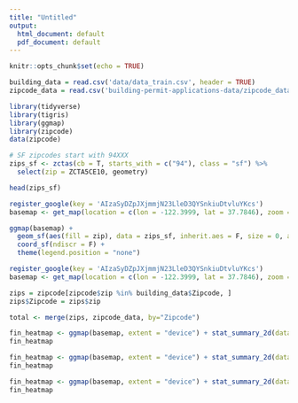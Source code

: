 ```yaml
---
title: "Untitled"
output:
  html_document: default
  pdf_document: default
---
```


```r
knitr::opts_chunk$set(echo = TRUE)
```

```r
building_data = read.csv('data/data_train.csv', header = TRUE)
zipcode_data = read.csv('building-permit-applications-data/zipcode_data_all.csv', header = TRUE)
```

```r
library(tidyverse)
library(tigris)
library(ggmap)
library(zipcode)
data(zipcode)

# SF zipcodes start with 94XXX
zips_sf <- zctas(cb = T, starts_with = c("94"), class = "sf") %>%
  select(zip = ZCTA5CE10, geometry)

head(zips_sf)
```
```r
register_google(key = 'AIzaSyDZpJXjmmjN23LleD3QYSnkiuDtvluYKcs')
basemap <- get_map(location = c(lon = -122.3999, lat = 37.7846), zoom = 9)

ggmap(basemap) +
  geom_sf(aes(fill = zip), data = zips_sf, inherit.aes = F, size = 0, alpha = 0.6) +
  coord_sf(ndiscr = F) +
  theme(legend.position = "none")
```
```r
register_google(key = 'AIzaSyDZpJXjmmjN23LleD3QYSnkiuDtvluYKcs')
basemap <- get_map(location = c(lon = -122.3999, lat = 37.7846), zoom = 12)

zips = zipcode[zipcode$zip %in% building_data$Zipcode, ]
zips$Zipcode = zips$zip

total <- merge(zips, zipcode_data, by="Zipcode")

fin_heatmap <- ggmap(basemap, extent = "device") + stat_summary_2d(data = total, aes(x = longitude, y = latitude, z = Business.total), fun = mean, alpha = 0.6, bins = 30) + scale_fill_gradient(name = "Businesses", low = "green", high = "red")
fin_heatmap

fin_heatmap <- ggmap(basemap, extent = "device") + stat_summary_2d(data = total, aes(x = longitude, y = latitude, z = Restaurant.total), fun = mean, alpha = 0.6, bins = 30) + scale_fill_gradient(name = "Restaurants", low = "green", high = "red")
fin_heatmap

fin_heatmap <- ggmap(basemap, extent = "device") + stat_summary_2d(data = total, aes(x = longitude, y = latitude, z = Fire.total), fun = mean, alpha = 0.6, bins = 30) + scale_fill_gradient(name = "Fires", low = "green", high = "red")
fin_heatmap
```
